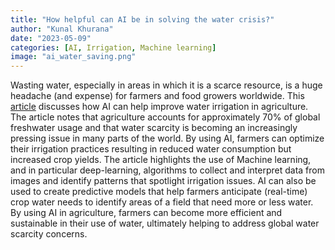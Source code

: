 ---
title: "How helpful can AI be in solving the water crisis?"
author: "Kunal Khurana"
date: "2023-05-09"
categories: [AI, Irrigation, Machine learning]
image: "ai_water_saving.png"
---
Wasting water, especially in areas in which it is a scarce resource, is a huge headache (and expense) for farmers and food growers worldwide. This [article](https://www.weforum.org/agenda/2021/01/ai-agriculture-water-irrigation-farming/) discusses how AI can help improve water irrigation in agriculture. The article notes that agriculture accounts for approximately 70% of global freshwater usage and that water scarcity is becoming an increasingly pressing issue in many parts of the world. By using AI, farmers can optimize their irrigation practices resulting in reduced water consumption but increased crop yields. 
The article highlights the use of Machine learning, and in particular deep-learning, algorithms to collect and interpret data from images and identify patterns that spotlight irrigation issues. AI can also be used to create predictive models that help farmers anticipate (real-time) crop water needs to identify areas of a field that need more or less water. By using AI in agriculture, farmers can become more efficient and sustainable in their use of water, ultimately helping to address global water scarcity concerns.

